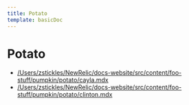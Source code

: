 ```yaml
---
title: Potato
template: basicDoc
---
```


# Potato

* [/Users/zstickles/NewRelic/docs-website/src/content/foo-stuff/pumpkin/potato/cayla.mdx](Cayla)
* [/Users/zstickles/NewRelic/docs-website/src/content/foo-stuff/pumpkin/potato/clinton.mdx](Clinton)